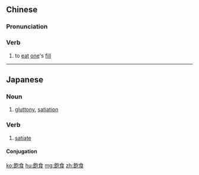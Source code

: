 {{also|饱食}}
==Chinese==
{{zh-forms|s=饱食}}

===Pronunciation===
{{zh-pron
|m=bǎoshí
|cat=v
}}

===Verb===
{{zh-verb}}

# {{lb|zh|literary}} to [[eat]] [[one]]'s [[fill]]

----

==Japanese==
{{ja-kanjitab|ほう|しょく|yomi=on}}

===Noun===
{{ja-noun|ほうしょく}}

# [[gluttony]], [[satiation]]

===Verb===
{{ja-verb-suru|ほうしょく}}

# [[satiate]]

====Conjugation====
{{ja-suru|ほうしょく}}

[[ko:飽食]]
[[hu:飽食]]
[[mg:飽食]]
[[zh:飽食]]